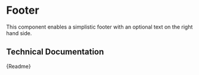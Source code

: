 

<Meta title="Components/Layout/Footer" component={CmFooter} />

# Footer

This component enables a simplistic footer with an optional text on the right hand side.

<Canvas>
	<CmFooter text="© 2020 Camunda" />
</Canvas>

## Technical Documentation

<Description>{Readme}</Description>

